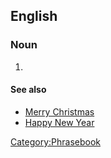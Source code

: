 ==English==

===Noun===
{{infl|en|noun|head=[[season]]'s [[greetings]]}}

# {{non-gloss definition|A non-religious greeting uttered by [[well-wisher]]s near the [[winter]]/[[solstice]] holiday period}}

====See also====
*[[Merry Christmas]]
*[[Happy New Year]]

[[Category:Phrasebook]]